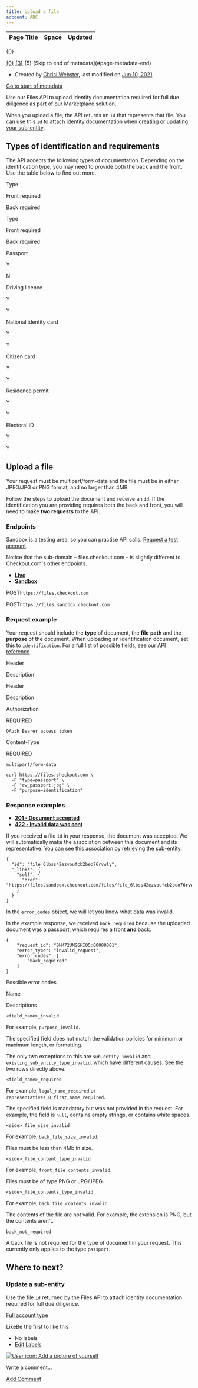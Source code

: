 ```yaml
---
title: Upload a file
account: ABC
---
```


<table class="aui"> <thead> <tr class="header"> <th class="search-result-title">Page Title</th> <th class="search-result-space">Space</th> <th class="search-result-date">Updated</th> </tr> </thead> </table> <p class="search-result-count">{0}</p> <tr class="search-result"> <td class="search-result-title"><a href="{1}" class="content-type-{2}"><span>{0}</span></a></td> <td class="search-result-space"><a class="space" href="/display/{4}/" title="{3}">{3}</a></td> <td class="search-result-date"><span class="date" title="{6}">{5}</span></td> </tr> [Skip to end of metadata](#page-metadata-end)

*   Created by [Chrisi Webster](    /display/~chrisiwebster
    ), last modified on [Jun 10, 2021](/pages/diffpagesbyversion.action?pageId=25526634&selectedPageVersions=12&selectedPageVersions=13 "Show changes")

[Go to start of metadata](#page-metadata-start)

Use our Files API to upload identity documentation required for full due diligence as part of our Marketplace solution.

When you upload a file, the API returns an `id` that represents that file. You can use this `id` to attach identity documentation when [creating or updating your sub-entity](/pages/viewpage.action?pageId=20120369). 

Types of identification and requirements
----------------------------------------

The API accepts the following types of documentation. Depending on the identification type, you may need to provide both the back and the front. Use the table below to find out more.

Type

Front required

Back required

Type

Front required

Back required

Passport

Y

N

Driving licence

Y

Y

National identity card

Y

Y

Citizen card

Y

Y

Residence permit

Y

Y

Electoral ID

Y

Y

Upload a file
-------------

Your request must be multipart/form-data and the file must be in either JPEG/JPG or PNG format, and no larger than 4MB.

Follow the steps to upload the document and receive an `id`. If the identification you are providing requires both the back and front, you will need to make **two requests** to the API.

### Endpoints

Sandbox is a testing area, so you can practise API calls. [Request a test account](https://www.checkout.com/get-test-account).

Notice that the sub-domain – files.checkout.com – is slightly different to Checkout.com's other endpoints.

  

*   [**Live**](#tabs-f760bb4e-03e6-4722-ac44-490646828766-1)
*   [**Sandbox**](#tabs-f760bb4e-03e6-4722-ac44-490646828766-2)

POST`https://files.checkout.com`

POST`https://files.sandbox.checkout.com`

### Request example

Your request should include the **type** of document, the **file** **path** and the **purpose** of the document. When uploading an identification document, set this to `identification`. For a full list of possible fields, see our [API reference](https://api-reference.checkout.com/preview/crusoe/#tag/Marketplace/).

Header

Description

Header

Description

Authorization

REQUIRED

`OAuth Bearer access token`

Content-Type

REQUIRED

`multipart/form-data`

  

    curl https://files.checkout.com \
      -F "type=passport" \
      -F "cw_passport.jpg" \
      -F "purpose=identification"
    

### Response examples

*   [**201 - Document accepted**](#tabs-a444099d-8426-4331-86ad-2359d6b26dab-1)
*   [**422 - Invalid data was sent**](#tabs-a444099d-8426-4331-86ad-2359d6b26dab-2)

If you received a file `id` in your response, the document was accepted. We will automatically make the association between this document and its representative. You can see this association by [retrieving the sub-entity](https://docs.checkout.com/four/marketplaces/about-onboarding/onboard-a-sub-entity-full#Onboardasub-entity(full)-Retrieveasub-entity).

    {
      "id": "file_6lbss42ezvoufcb2beo76rvwly",
      "_links": {
        "self": {
          "href": "https://files.sandbox.checkout.com/files/file_6lbss42ezvoufcb2beo76rvwly"
        }
      }
    }

In the `error_codes` object, we will let you know what data was invalid.

In the example response, we received `back_required` because the uploaded document was a passport, which requires a front **and** back.

    {
        "request_id": "0HM72UMS6HIO5:00000001",
        "error_type": "invalid_request",
        "error_codes": [
            "back_required"
        ]
    }

 Possible error codes

Name

Descriptions

`<field_name>_invalid`

For example, `purpose_invalid`.

The specified field does not match the validation policies for minimum or maximum length, or formatting.

The only two exceptions to this are `sub_entity_invalid` and `existing_sub_entity_type_invalid`, which have different causes. See the two rows directly above.

`<field_name>_required`

For example, `legal_name_required` or `representatives_0_first_name_required`.

The specified field is mandatory but was not provided in the request. For example, the field is `null`, contains empty strings, or contains white spaces.

`<side>_file_size_invalid`

For example, `back_file_size_invalid`.

Files must be less than 4Mb in size.

`<side>_file_content_type_invalid`

For example, `front_file_contents_invalid`.

Files must be of type PNG or JPG/JPEG.

`<side>_file_contents_type_invalid`

For example, `back_file_contents_invalid`.

The contents of the file are not valid. For example, the extension is PNG, but the contents aren't.

`back_not_required`

A back file is not required for the type of document in your request. This currently only applies to the type `passport`.

Where to next?
--------------

### Update a sub-entity

Use the file `id` returned by the Files API to attach identity documentation required for full due diligence.

[Full account type](https://docs.checkout.com/four/marketplaces/about-onboarding/onboard-a-sub-entity-full)

LikeBe the first to like this

*   No labels
*   [Edit Labels](# "Edit Labels (Type 'l')")

[![User icon: Add a picture of yourself](/s/en_GB/7901/abf7b35644d5a5d1d7e4b0969a83e8eb2b569fb5/_/images/icons/profilepics/add_profile_pic.svg)](/users/profile/editmyprofilepicture.action)

Write a comment…

[Add Comment](/display/x/Upload+a+file?showComments=true&showCommentArea=true#addcomment)